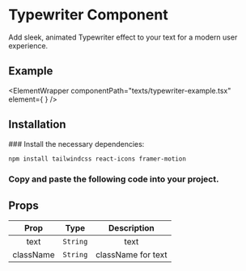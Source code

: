 

# Typewriter Component

Add sleek, animated Typewriter effect to your text for a modern user experience.

## Example

<ElementWrapper
  componentPath="texts/typewriter-example.tsx"
  element={
    <ElementPreviewWrapper>
      <Example />
    </ElementPreviewWrapper>
  }
/>

## Installation

<Steps>
### Install the necessary dependencies:

```bash copy
npm install tailwindcss react-icons framer-motion
```

### Copy and paste the following code into your project.

<CodeWrapper codePath="/texts/typewriter.tsx" />

</Steps>

## Props

| Prop  | Type                                              | Description         |
| :---: | :-----------------------------------------------: | :-----------------: |
| text | `String` | text |
| className | `String` | className for text |


